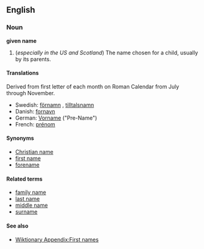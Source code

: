 ==English==
===Noun===
'''given name'''

#(''especially in the US and Scotland'') The name chosen for a child, usually by its parents.

====Translations====
{{top}}
Derived from first letter of each month on Roman Calendar from July through November.
{{mid}}
*Swedish: [[förnamn]] {{n}}, [[tilltalsnamn]] {{n}}
*Danish: [[fornavn]]
*German: [[Vorname]] ("Pre-Name")
*French: [[prénom]]

====Synonyms====
*[[Christian name]]
*[[first name]]
*[[forename]]

====Related terms====
*[[family name]]
*[[last name]]
*[[middle name]]
*[[surname]]

====See also====
* [[Wiktionary Appendix:First names]]